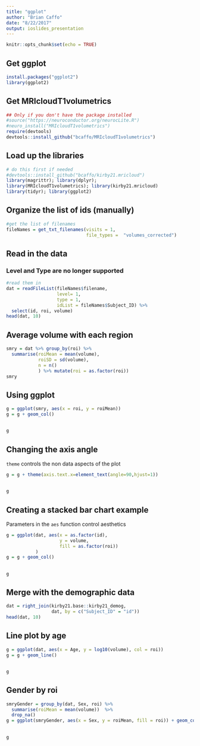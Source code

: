 ```yaml
---
title: "ggplot"
author: "Brian Caffo"
date: "8/22/2017"
output: ioslides_presentation
---
```


```r
knitr::opts_chunk$set(echo = TRUE)
```

## Get ggplot
```r
install.packages("ggplot2")
library(ggplot2)
```

## Get MRIcloudT1volumetrics
```r
## Only if you don't have the package installed
#source("https://neuroconductor.org/neurocLite.R")
#neuro_install("MRIcloudT1volumetrics")
require(devtools)
devtools::install_github("bcaffo/MRIcloudT1volumetrics")
```


## Load up the libraries
```r
# do this first if needed
#devtools::install_github("bcaffo/kirby21.mricloud")
library(magrittr); library(dplyr); 
library(MRIcloudT1volumetrics); library(kirby21.mricloud)
library(tidyr); library(ggplot2)
```

## Organize the list of ids (manually)
```r
#get the list of filenames
fileNames = get_txt_filenames(visits = 1, 
                              file_types =  "volumes_corrected")
```

## Read in the data 
### Level and Type are no longer supported
```r
#read them in
dat = readFileList(fileNames$filename, 
                   level= 1, 
                   type = 1, 
                   idList = fileNames$Subject_ID) %>%
  select(id, roi, volume)
head(dat, 10)
```

## Average volume with each region

```r
smry = dat %>% group_by(roi) %>% 
  summarise(roiMean = mean(volume),
            roiSD = sd(volume), 
            n = n()
            ) %>% mutate(roi = as.factor(roi))
smry
```

## Using ggplot

```r
g = ggplot(smry, aes(x = roi, y = roiMean))
g = g + geom_col()
```

## 
```r
g
```

## Changing the axis angle
`theme` controls the non data aspects of the plot

```r
g = g + theme(axis.text.x=element_text(angle=90,hjust=1)) 
```

##

```r
g
```


## Creating a stacked bar chart example

Parameters in the `aes` function control aesthetics 

```r
g = ggplot(dat, aes(x = as.factor(id), 
                    y = volume, 
                    fill = as.factor(roi))
           )
g = g + geom_col()
```

##

```r
g
```

## Merge with the demographic data
```r
dat = right_join(kirby21.base::kirby21_demog, 
                 dat, by = c("Subject_ID" = "id"))
head(dat, 10)
```

## Line plot by age
```r
g = ggplot(dat, aes(x = Age, y = log10(volume), col = roi))
g = g + geom_line()
```

##

```r
g
```

## Gender by roi
```r
smryGender = group_by(dat, Sex, roi) %>% 
  summarise(roiMean = mean(volume))  %>% 
  drop_na()
g = ggplot(smryGender, aes(x = Sex, y = roiMean, fill = roi)) + geom_col()
```

##

```r
g
```
